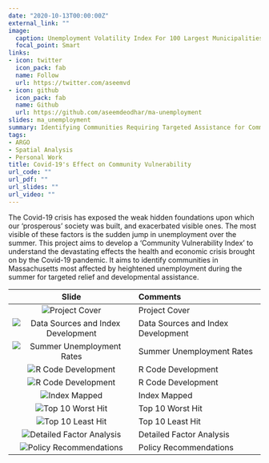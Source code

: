 ```yaml
---
date: "2020-10-13T00:00:00Z"
external_link: ""
image:
  caption: Unemployment Volatility Index For 100 Largest Municipalities in Massachusetts
  focal_point: Smart
links:
- icon: twitter
  icon_pack: fab
  name: Follow
  url: https://twitter.com/aseemvd
- icon: github
  icon_pack: fab
  name: Github
  url: https://github.com/aseemdeodhar/ma-unemployment
slides: ma_unemployment
summary: Identifying Communities Requiring Targeted Assistance for Community Resilience
tags:
- ARGO
- Spatial Analysis
- Personal Work
title: Covid-19's Effect on Community Vulnerability
url_code: ""
url_pdf: ""
url_slides: ""
url_video: ""
---
```


The Covid-19 crisis has exposed the weak hidden foundations upon which our ‘prosperous’ society was built, and exacerbated visible ones. The most visible of these factors is the sudden jump in unemployment over the summer. This project aims to develop a 'Community Vulnerability Index' to understand the devastating effects the health and economic crisis brought on by the Covid-19 pandemic. It aims to identify communities in Massachusetts most affected by heightened unemployment during the summer for targeted relief and developmental assistance.

|Slide|Comments|
|:-------:|:--------|
|![Project Cover](/img/project/ma_unemployment/final_presentation_1.png)|Project Cover|
|![Data Sources and Index Development](/img/project/ma_unemployment/final_presentation_2.png)|Data Sources and Index Development|
|![Summer Unemployment Rates](/img/project/ma_unemployment/final_presentation_3.png)|Summer Unemployment Rates|
|![R Code Development](/img/project/ma_unemployment/final_presentation_4.png)|R Code Development|
|![R Code Development](/img/project/ma_unemployment/final_presentation_5.png)|R Code Development|
|![Index Mapped](/img/project/ma_unemployment/final_presentation_6.png)|Index Mapped|
|![Top 10 Worst Hit](/img/project/ma_unemployment/final_presentation_7.png)|Top 10 Worst Hit|
|![Top 10 Least Hit](/img/project/ma_unemployment/final_presentation_8.png)|Top 10 Least Hit|
|![Detailed Factor Analysis](/img/project/ma_unemployment/final_presentation_9.png)|Detailed Factor Analysis|
|![Policy Recommendations](/img/project/ma_unemployment/final_presentation_10.png)|Policy Recommendations|